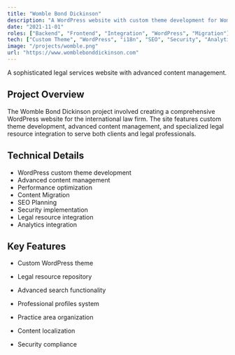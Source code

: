 ```yaml
---
title: "Womble Bond Dickinson"
description: "A WordPress website with custom theme development for Womble Bond Dickinson, featuring advanced content management and legal resource integration."
date: "2021-11-01"
roles: ["Backend", "Frontend", "Integration", "WordPress", "Migration"]
tech: ["Custom Theme", "WordPress", "i18n", "SEO", "Security", "Analytics"]
image: "/projects/womble.png"
url: "https://www.womblebonddickinson.com"
---
```


A sophisticated legal services website with advanced content management.

## Project Overview

The Womble Bond Dickinson project involved creating a comprehensive WordPress website for the international law firm. The site features custom theme development, advanced content management, and specialized legal resource integration to serve both clients and legal professionals.

## Technical Details

- WordPress custom theme development
- Advanced content management
- Performance optimization
- Content Migration
- SEO Planning
- Security implementation
- Legal resource integration
- Analytics integration

## Key Features

- Custom WordPress theme

- Legal resource repository
- Advanced search functionality
- Professional profiles system
- Practice area organization
- Content localization
- Security compliance
